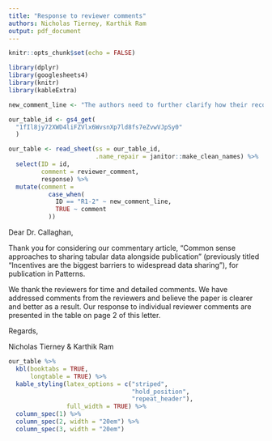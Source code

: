 ```yaml
---
title: "Response to reviewer comments"
authors: Nicholas Tierney, Karthik Ram
output: pdf_document
---
```


```r
knitr::opts_chunk$set(echo = FALSE)
```

```r
library(dplyr)
library(googlesheets4)
library(knitr)
library(kableExtra)
```


```r

new_comment_line <- "The authors need to further clarify how their recommendations align with - and differ from - the slew of other recommendations for data management which exist (in articles - e.g https://doi.org/10.1371/journal.pcbi.1003542, and at the level of institutional/regional data stewardship - e.g. from the Research Data Alliance, or from libraries: https://www.monash.edu/library/researchers /n/researchdata/guidelines/sharing.) I think the key to differentiating this work is again making the community/audience explicit from the very beginning"

```

```r
our_table_id <- gs4_get(
  "1fIl8jy72XWD4liFZVlx6WvsnXp7ld8fs7eZvwVJpSy0"
  )

our_table <- read_sheet(ss = our_table_id,
                        .name_repair = janitor::make_clean_names) %>% 
  select(ID = id, 
         comment = reviewer_comment, 
         response) %>% 
  mutate(comment = 
           case_when(
             ID == "R1-2" ~ new_comment_line,
             TRUE ~ comment
           )) 
```

Dear Dr. Callaghan,

Thank you for considering our commentary article, "Common sense approaches to sharing tabular data alongside publication" (previously titled "Incentives are the biggest barriers to widespread data sharing"), for publication in Patterns.

We thank the reviewers for time and detailed comments. We have addressed comments from the reviewers and believe the paper is clearer and better as a result. Our response to individual reviewer comments are presented in the table on page 2 of this letter. 

Regards,

Nicholas Tierney & Karthik Ram

\newpage

```r
our_table %>% 
  kbl(booktabs = TRUE,
      longtable = TRUE) %>% 
  kable_styling(latex_options = c("striped",
                                  "hold_position", 
                                  "repeat_header"),
                full_width = TRUE) %>% 
  column_spec(1) %>% 
  column_spec(2, width = "20em") %>% 
  column_spec(3, width = "20em")
```

